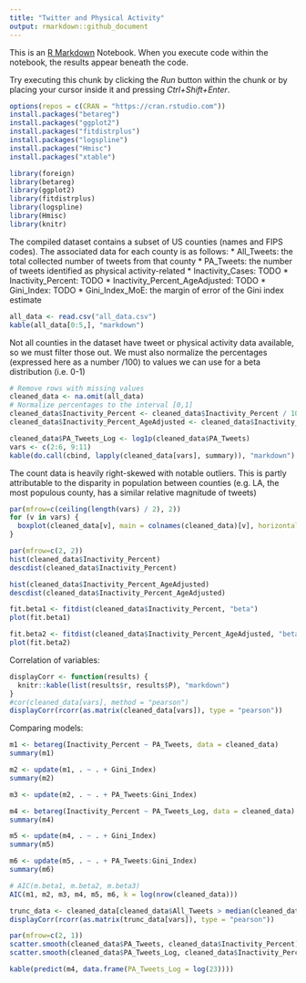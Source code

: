 ```yaml
---
title: "Twitter and Physical Activity"
output: rmarkdown::github_document
---
```


This is an [R Markdown](http://rmarkdown.rstudio.com) Notebook. When you execute code within the notebook, the results appear beneath the code. 

Try executing this chunk by clicking the *Run* button within the chunk or by placing your cursor inside it and pressing *Ctrl+Shift+Enter*. 

```r
options(repos = c(CRAN = "https://cran.rstudio.com"))
install.packages("betareg")
install.packages("ggplot2")
install.packages("fitdistrplus")
install.packages("logspline")
install.packages("Hmisc")
install.packages("xtable")

library(foreign)
library(betareg)
library(ggplot2)
library(fitdistrplus)
library(logspline)
library(Hmisc)
library(knitr)
```
The compiled dataset contains a subset of US counties (names and FIPS codes).
The associated data for each county is as follows:
* All_Tweets: the total collected number of tweets from that county
* PA_Tweets: the number of tweets identified as physical activity-related
* Inactivity_Cases: TODO
* Inactivity_Percent: TODO
* Inactivity_Percent_AgeAdjusted: TODO
* Gini_Index: TODO
* Gini_Index_MoE: the margin of error of the Gini index estimate
```r
all_data <- read.csv("all_data.csv")
kable(all_data[0:5,], "markdown")
```
Not all counties in the dataset have tweet or physical activity data available, so we must filter those out.
We must also normalize the percentages (expressed here as a number /100) to values we can use for a beta distribution (i.e. 0-1)
```r
# Remove rows with missing values
cleaned_data <- na.omit(all_data)
# Normalize percentages to the interval [0,1]
cleaned_data$Inactivity_Percent <- cleaned_data$Inactivity_Percent / 100
cleaned_data$Inactivity_Percent_AgeAdjusted <- cleaned_data$Inactivity_Percent_AgeAdjusted / 100

cleaned_data$PA_Tweets_Log <- log1p(cleaned_data$PA_Tweets)
vars <- c(2:6, 9:11)
kable(do.call(cbind, lapply(cleaned_data[vars], summary)), "markdown")
```
The count data is heavily right-skewed with notable outliers. This is partly attributable to the disparity in population between counties
(e.g. LA, the most populous county, has a similar relative magnitude of tweets)
```r
par(mfrow=c(ceiling(length(vars) / 2), 2))
for (v in vars) {
  boxplot(cleaned_data[v], main = colnames(cleaned_data)[v], horizontal = TRUE)
}
```

```r
par(mfrow=c(2, 2))
hist(cleaned_data$Inactivity_Percent)
descdist(cleaned_data$Inactivity_Percent)

hist(cleaned_data$Inactivity_Percent_AgeAdjusted)
descdist(cleaned_data$Inactivity_Percent_AgeAdjusted)

fit.beta1 <- fitdist(cleaned_data$Inactivity_Percent, "beta")
plot(fit.beta1)

fit.beta2 <- fitdist(cleaned_data$Inactivity_Percent_AgeAdjusted, "beta")
plot(fit.beta2)
```
Correlation of variables:
```r
displayCorr <- function(results) {
  knitr::kable(list(results$r, results$P), "markdown")
}
#cor(cleaned_data[vars], method = "pearson")
displayCorr(rcorr(as.matrix(cleaned_data[vars]), type = "pearson"))
```
Comparing models:
```r
m1 <- betareg(Inactivity_Percent ~ PA_Tweets, data = cleaned_data)
summary(m1)

m2 <- update(m1, . ~ . + Gini_Index)
summary(m2)

m3 <- update(m2, . ~ . + PA_Tweets:Gini_Index)

m4 <- betareg(Inactivity_Percent ~ PA_Tweets_Log, data = cleaned_data)
summary(m4)

m5 <- update(m4, . ~ . + Gini_Index)
summary(m5)

m6 <- update(m5, . ~ . + PA_Tweets:Gini_Index)
summary(m6)

# AIC(m.beta1, m.beta2, m.beta3)
AIC(m1, m2, m3, m4, m5, m6, k = log(nrow(cleaned_data)))
```

```r
trunc_data <- cleaned_data[cleaned_data$All_Tweets > median(cleaned_data$All_Tweets),]
displayCorr(rcorr(as.matrix(trunc_data[vars]), type = "pearson"))
```
```r
par(mfrow=c(2, 1))
scatter.smooth(cleaned_data$PA_Tweets, cleaned_data$Inactivity_Percent)
scatter.smooth(cleaned_data$PA_Tweets_Log, cleaned_data$Inactivity_Percent)
```
```r
kable(predict(m4, data.frame(PA_Tweets_Log = log(23))))
```

